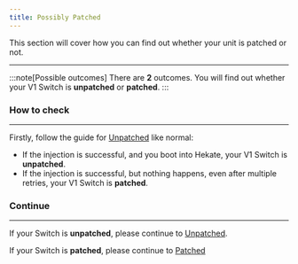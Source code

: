 ```yaml
---
title: Possibly Patched
---
```


This section will cover how you can find out whether your unit is patched or not.

---

:::note[Possible outcomes]
There are **2** outcomes. You will find out whether your V1 Switch is **unpatched** or **patched**.
:::

### How to check

---

Firstly, follow the guide for [Unpatched](/homebrewing/unpatched) like normal:

- If the injection is successful, and you boot into Hekate, your V1 Switch is **unpatched**.
- If the injection is successful, but nothing happens, even after multiple retries, your V1 Switch is **patched**.

### Continue

---

If your Switch is **unpatched**, please continue to [Unpatched](/homebrewing/unpatched).

If your Switch is **patched**, please continue to [Patched](/homebrewing/patched)
